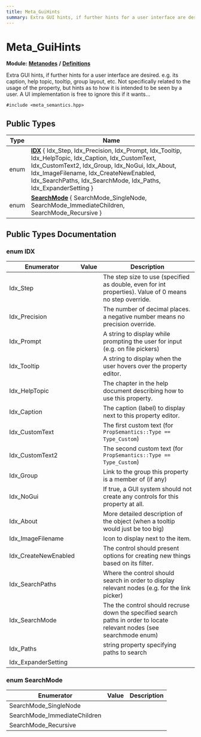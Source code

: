 ```yaml
---
title: Meta_GuiHints
summary: Extra GUI hints, if further hints for a user interface are desired. e.g. its caption, help topic, tooltip, group layout, etc. Not specifically related to the usage of the property, but hints as to how it is intended to be seen by a user. A UI implementation is free to ignore this if it wants... 
---
```


# Meta_GuiHints

**Module:** **[Metanodes](../../modules/metanodes/index.mdx)** **/** **[Definitions](../../modules/metanodes/definitions.mdx)**

Extra GUI hints, if further hints for a user interface are desired. e.g. its caption, help topic, tooltip, group layout, etc. Not specifically related to the usage of the property, but hints as to how it is intended to be seen by a user. A UI implementation is free to ignore this if it wants... 

`#include <meta_semantics.hpp>`

## Public Types

| Type           | Name           |
| -------------- | -------------- |
| enum| **[IDX](#enum-idx)** \{ Idx_Step, Idx_Precision, Idx_Prompt, Idx_Tooltip, Idx_HelpTopic, Idx_Caption, Idx_CustomText, Idx_CustomText2, Idx_Group, Idx_NoGui, Idx_About, Idx_ImageFilename, Idx_CreateNewEnabled, Idx_SearchPaths, Idx_SearchMode, Idx_Paths, Idx_ExpanderSetting \} |
| enum| **[SearchMode](#enum-searchmode)** \{ SearchMode_SingleNode, SearchMode_ImmediateChildren, SearchMode_Recursive \} |

## Public Types Documentation

### enum IDX

| Enumerator | Value | Description |
| ---------- | ----- | ----------- |
| Idx_Step | | The step size to use (specified as double, even for int properties). Value of 0 means no step override.   |
| Idx_Precision | | The number of decimal places. a negative number means no precision override.   |
| Idx_Prompt | | A string to display while prompting the user for input (e.g. on file pickers)   |
| Idx_Tooltip | | A string to display when the user hovers over the property editor.   |
| Idx_HelpTopic | | The chapter in the help document describing how to use this property.   |
| Idx_Caption | | The caption (label) to display next to this property editor.   |
| Idx_CustomText | | The first custom text (for `PropSemantics::Type == Type_Custom`)   |
| Idx_CustomText2 | | The second custom text (for `PropSemantics::Type == Type_Custom`)   |
| Idx_Group | | Link to the group this property is a member of (if any)   |
| Idx_NoGui | | If true, a GUI system should not create any controls for this property at all.   |
| Idx_About | | More detailed description of the object (when a tooltip would just be too big)   |
| Idx_ImageFilename | | Icon to display next to the item.   |
| Idx_CreateNewEnabled | | The control should present options for creating new things based on its filter.   |
| Idx_SearchPaths | | Where the control should search in order to display relevant nodes (e.g. for the link picker)   |
| Idx_SearchMode | | The the control should recruse down the specified search paths in order to locate relevant nodes (see searchmode enum)   |
| Idx_Paths | | string property specifying paths to search   |
| Idx_ExpanderSetting | |   |

### enum SearchMode

| Enumerator | Value | Description |
| ---------- | ----- | ----------- |
| SearchMode_SingleNode | |   |
| SearchMode_ImmediateChildren | |   |
| SearchMode_Recursive | |   |

